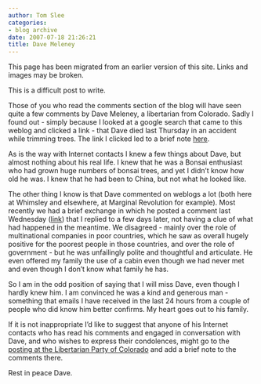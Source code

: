 ```yaml
---
author: Tom Slee
categories:
- blog archive
date: 2007-07-18 21:26:21
title: Dave Meleney
---
```


::: {.callout-note}

This page has been migrated from an earlier version of this site. 
Links and images may be broken.

:::



				

This is a difficult post to write. 




Those of you who read the comments section of the blog will have seen quite a few comments by Dave Meleney, a libertarian from Colorado. Sadly I found out - simply because I looked at a google search that came to this weblog and clicked a link - that Dave died last Thursday in an accident while trimming trees. The link I clicked led to a brief note [here](http://lpcolorado.blogs.com/lpcolorado/2007/07/the-lpco-mourns.html).




As is the way with Internet contacts I knew a few things about Dave, but almost nothing about his real life. I knew that he was a Bonsai enthusiast who had grown huge numbers of bonsai trees, and yet I didn't know how old he was. I knew that he had been to China, but not what he looked like.




The other thing I know is that Dave commented on weblogs a lot (both here at Whimsley and elsewhere, at Marginal Revolution for example). Most recently we had a brief exchange in which he posted a comment last Wednesday ([link](http://whimsley.typepad.com/whimsley/2007/07/happy-shoes-iv-.html#comments)) that I replied to a few days later, not having a clue of what had happened in the meantime. We disagreed - mainly over the role of multinational companies in poor countries, which he saw as overall hugely positive for the poorest people in those countries, and over the role of government - but he was unfailingly polite and thoughtful and articulate. He even offered my family the use of a cabin even though we had never met and even though I don't know what family he has.




So I am in the odd position of saying that I will miss Dave, even though I hardly knew him. I am convinced he was a kind and generous man -something that emails I have received in the last 24 hours from a couple of people who did know him better confirms. My heart goes out to his family. 




If it is not inappropriate I'd like to suggest that anyone of his Internet contacts who has read his comments and engaged in conversation with Dave, and who wishes to express their condolences, might go to the [posting at the Libertarian Party of Colorado](http://lpcolorado.blogs.com/lpcolorado/2007/07/the-lpco-mourns.html) and add a brief note to the comments there.




Rest in peace Dave.


		
